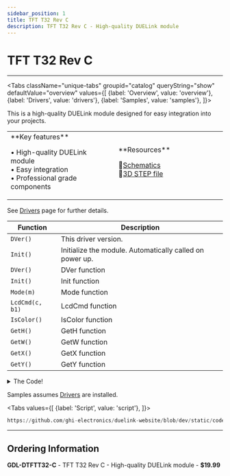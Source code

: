 ```yaml
---
sidebar_position: 1
title: TFT T32 Rev C
description: TFT T32 Rev C - High-quality DUELink module
---
```



# TFT T32 Rev C

<ProductImageSelector 
  partNumber="dtftt32-c"
  productName="TFT T32 Rev C"
/>

---

<Tabs className="unique-tabs" groupid="catalog" queryString="show" defaultValue="overview"
  values={[
    {label: 'Overview', value: 'overview'},
    {label: 'Drivers', value: 'drivers'},
    {label: 'Samples', value: 'samples'},
  ]}>

<TabItem value="overview">

This is a high-quality DUELink module designed for easy integration into your projects.

<table><td width='50%'>
**Key features**

• High-quality DUELink module<br/>
• Easy integration<br/>
• Professional grade components<br/>

</td><td width='50%'>
**Resources**
 
📄[Schematics](/sch/dtftt32-c.pdf)<br/>
🔩[3D STEP file](/3d/dtftt32-c.step)<br/>

</td></table>

</TabItem>

<TabItem value="drivers">

See [Drivers](../../engine/drivers) page for further details.

| Function | Description |
| --- | --- |
| `DVer()` | This driver version. |
| `Init()` | Initialize the module. Automatically called on power up. |
| `DVer()` | DVer function |
| `Init()` | Init function |
| `Mode(m)` | Mode function |
| `LcdCmd(c, b1)` | LcdCmd function |
| `IsColor()` | IsColor function |
| `GetH()` | GetH function |
| `GetW()` | GetW function |
| `GetX()` | GetX function |
| `GetY()` | GetY function |

<details>
  <summary>The Code!</summary>

```py reference title="TFT T32 Rev C Driver"
https://github.com/ghi-electronics/duelink-website/blob/dev/static/code/drivers/display/tft-t32.due
```

</details>

</TabItem>

<TabItem value="samples">

Samples assumes [Drivers](../../engine/drivers) are installed.

<Tabs
  values={[
    {label: 'Script', value: 'script'},
  ]}>

<TabItem value="script">

```py reference title="Script Sample"
https://github.com/ghi-electronics/duelink-website/blob/dev/static/code/samples/script/display/tft-t32.txt
```
</TabItem>

</Tabs>

</TabItem>

</Tabs>

---

## Ordering Information

**GDL-DTFTT32-C** - TFT T32 Rev C - High-quality DUELink module - **$19.99**
